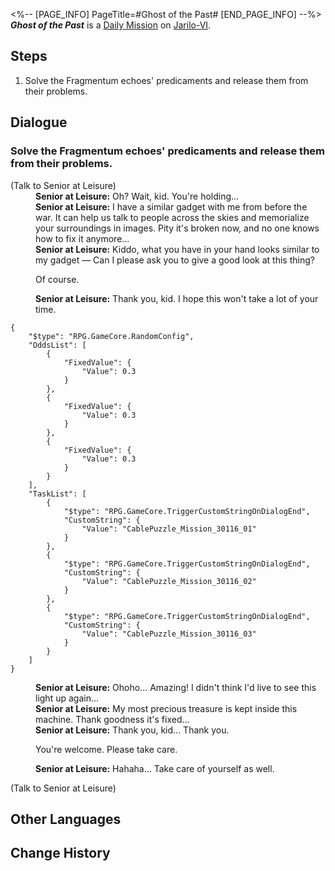 <%-- [PAGE_INFO]
PageTitle=#Ghost of the Past#
[END_PAGE_INFO] --%>
{{Stub|Dialogue.}}
{{Mission Infobox
|id            = 3011604
|title         = 
|image         = <!--Mission Ghost of the Past.png-->
|type          = Daily
|event_name    = 
|chapter       = 
|requirements  = {{subst:void|<!--Unknown: {"Type":"Manual"}-->}}
|summary       = <!--official mission summary from Fate's Atlas-->
|characters    = Senior at Leisure; Trailblazer
|startLocation = [[Jarilo-VI]] - [[Backwater Pass]]
|world         = Jarilo-VI
|area          = Backwater Pass
|prev          = 
|next          = 
|rewards       = Credit*5,000
}}
'''''Ghost of the Past''''' is a [[Daily Mission]] on [[Jarilo-VI]].

==Steps==
# Solve the Fragmentum echoes' predicaments and release them from their problems.

<!--
==Gameplay Notes==

--><!--
==Trial Character==

-->
==Dialogue==
{{Stub Dialogue}}
===Solve the Fragmentum echoes' predicaments and release them from their problems.{{subst:void|<!--301160401-->}}===
{{Mission Description|type=daily|location=Backwater Pass|Some Silvermane Guard patrols spotted illusory echoes in the Fragmentum who are stuck inside due to unfinished businesses. Help them.<br />The leisurely senior wants to fix his phone...}}
{{Dialogue Start}}

;(Talk to Senior at Leisure)
:'''Senior at Leisure:''' Oh? Wait, kid. You're holding...
:'''Senior at Leisure:''' I have a similar gadget with me from before the war. It can help us talk to people across the skies and memorialize your surroundings in images. Pity it's broken now, and no one knows how to fix it anymore...
:'''Senior at Leisure:''' Kiddo, what you have in your hand looks similar to my gadget &mdash; Can I please ask you to give a good look at this thing?
:{{DIcon|Arrow}} Of course.
:'''Senior at Leisure:''' Thank you, kid. I hope this won't take a lot of your time.
<pre>{
	"$type": "RPG.GameCore.RandomConfig",
	"OddsList": [
		{
			"FixedValue": {
				"Value": 0.3
			}
		},
		{
			"FixedValue": {
				"Value": 0.3
			}
		},
		{
			"FixedValue": {
				"Value": 0.3
			}
		}
	],
	"TaskList": [
		{
			"$type": "RPG.GameCore.TriggerCustomStringOnDialogEnd",
			"CustomString": {
				"Value": "CablePuzzle_Mission_30116_01"
			}
		},
		{
			"$type": "RPG.GameCore.TriggerCustomStringOnDialogEnd",
			"CustomString": {
				"Value": "CablePuzzle_Mission_30116_02"
			}
		},
		{
			"$type": "RPG.GameCore.TriggerCustomStringOnDialogEnd",
			"CustomString": {
				"Value": "CablePuzzle_Mission_30116_03"
			}
		}
	]
}</pre>
:'''Senior at Leisure:''' Ohoho... Amazing! I didn't think I'd live to see this light up again...
:'''Senior at Leisure:''' My most precious treasure is kept inside this machine. Thank goodness it's fixed...
:'''Senior at Leisure:''' Thank you, kid... Thank you.
:{{DIcon|Arrow}} You're welcome. Please take care.
:'''Senior at Leisure:''' Hahaha... Take care of yourself as well.
:{{Black Screen|As you turn to leave, you try to get one last look at the old man, but he is already nowhere to be found.}}

;(Talk to Senior at Leisure)
{{Dialogue End}}

==Other Languages==
{{Other Languages
|en   = Ghost of the Past
|zhs  = 过去之灵
|zht  = 過去之靈
|ja   = 過去の霊
|ko   = 과거의 영혼
|es   = Un fantasma del pasado
|fr   = Fantôme du passé
|ru   = Призрак прошлого
|th   = วิญญาณจากอดีต
|vi   = Linh Hồn Xưa Cũ
|de   = Geist aus der Vergangenheit
|id   = Hantu dari Masa Lalu
|pt   = Fantasma do Passado
}}

==Change History==
{{Change History|1.0}}
